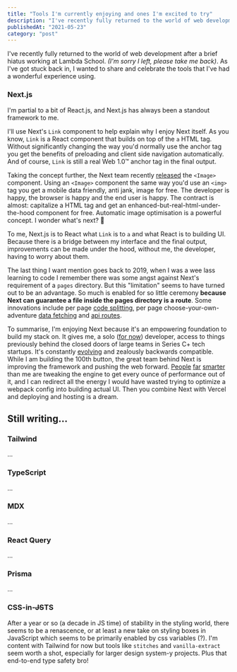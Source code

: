 ```yaml
---
title: "Tools I'm currently enjoying and ones I'm excited to try"
description: "I've recently fully returned to the world of web development after a brief hiatus working at Lambda School. (I'm sorry I left, please take me back). As I've got stuck back in, I wanted to share and celebrate the tools that I've had a wonderful experience using."
publishedAt: "2021-05-23"
category: "post"
---
```


I've recently fully returned to the world of web development after a brief hiatus working at Lambda School. _(I'm sorry I left, please take me back)_. As I've got stuck back in, I wanted to share and celebrate the tools that I've had a wonderful experience using.

### Next.js

I'm partial to a bit of React.js, and Next.js has always been a standout framework to me.

I'll use Next's `Link` component to help explain why I enjoy Next itself. As you know, `Link` is a React component that builds on top of the `a` HTML tag. Without significantly changing the way you'd normally use the anchor tag you get the benefits of preloading and client side navigation automatically. And of course, `Link` is still a real Web 1.0&trade; anchor tag in the final output.

Taking the concept further, the Next team recently [released](https://nextjs.org/blog/next-10#built-in-image-component-and-automatic-image-optimization) the `<Image>` component. Using an `<Image>` component the same way you'd use an `<img>` tag you get a mobile data friendly, anti jank, image for free. The developer is happy, the browser is happy and the end user is happy. The contract is almost: capitalize a HTML tag and get an enhanced-but-real-html-under-the-hood component for free. Automatic image optimisation is a powerful concept. I wonder what's next? 🥁

To me, Next.js is to React what `Link` is to `a` and what React is to building UI. Because there is a bridge between my interface and the final output, improvements can be made under the hood, without me, the developer, having to worry about them.

The last thing I want mention goes back to 2019, when I was a wee lass learning to code I remember there was some angst against Next's requirement of a `pages` directory. But this "limitation" seems to have turned out to be an advantage. So much is enabled for so little ceremony **because Next can guarantee a file inside the pages directory is a route**. Some innovations include per page [code splitting](https://nextjs.org/docs/migrating/from-react-router#code-splitting), per page choose-your-own-adventure [data fetching](https://nextjs.org/docs/basic-features/data-fetching) and [api routes](https://nextjs.org/docs/api-routes/introduction).

To summarise, I'm enjoying Next because it's an empowering foundation to build my stack on. It gives me, a solo ([for now](/redouanectr.pdf)) developer, access to things previously behind the closed doors of large teams in Series C+ tech startups. It's constantly [evolving](https://nextjs.org/conf) and zealously backwards compatible. While I am building the 100th button, the great team behind Next is improving the framework and pushing the web forward. [People](https://github.com/vercel/next.js/graphs/contributors) [far](https://nextjs.org/blog/next-9#google-chrome-collaboration) [smarter](https://nextjs.org/blog/next-10-2#growing-the-team) than me are tweaking the engine to get every ounce of performance out of it, and I can redirect all the energy I would have wasted trying to optimize a webpack config into building actual UI. Then you combine Next with Vercel and deploying and hosting is a dream.

## Still writing...

### Tailwind

...

### TypeScript

...

[//]: <> (I've seen the light and I'm all in.)

### MDX

...

### React Query

...

### Prisma

...

### CSS-in-~~JS~~TS

After a year or so (a decade in JS time) of stability in the styling world, there seems to be a renascence, or at least a new take on styling boxes in JavaScript which seems to be primarily enabled by css variables (?). I'm content with Tailwind for now but tools like `stitches` and `vanilla-extract` seem worth a shot, especially for larger design system-y projects. Plus that end-to-end type safety bro!
